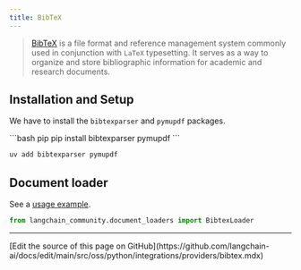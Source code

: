 ```yaml
---
title: BibTeX
---
```


>[BibTeX](https://www.ctan.org/pkg/bibtex) is a file format and reference management system commonly used in conjunction with `LaTeX` typesetting. It serves as a way to organize and store bibliographic information for academic and research documents.

## Installation and Setup

We have to install the `bibtexparser` and `pymupdf` packages.

<CodeGroup>
```bash pip
pip install bibtexparser pymupdf
```

```bash uv
uv add bibtexparser pymupdf
```
</CodeGroup>


## Document loader

See a [usage example](/oss/python/integrations/document_loaders/bibtex).

```python
from langchain_community.document_loaders import BibtexLoader
```

---

<Callout icon="pen-to-square" iconType="regular">
  [Edit the source of this page on GitHub](https://github.com/langchain-ai/docs/edit/main/src/oss/python/integrations/providers/bibtex.mdx)
</Callout>
